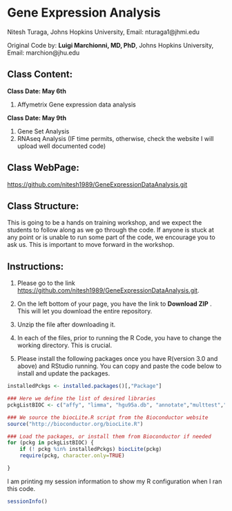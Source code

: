 Gene Expression Analysis
========================================================

Nitesh Turaga, Johns Hopkins University, Email: nturaga1@jhmi.edu


Original Code by: **Luigi Marchionni, MD, PhD**, Johns Hopkins University, Email: marchion@jhu.edu



Class Content:
-------------------



**Class Date:  May 6th**

1. Affymetrix Gene expression data analysis

**Class Date: May 9th**

1. Gene Set Analysis
2. RNAseq Analysis (IF time permits, otherwise, check the website I will upload well documented code)



Class WebPage:
-------------

[https://github.com/nitesh1989/GeneExpressionDataAnalysis.git](https://github.com/nitesh1989/GeneExpressionDataAnalysis.git)


Class Structure:
----------------

This is going to be a hands on training workshop, and we expect the students to follow along as we go through the code.
If anyone is stuck at any point or is unable to run some part of the code, we encourage you to ask us. This is important
to move forward in the workshop.


Instructions:
-------------

1. Please go to the link [https://github.com/nitesh1989/GeneExpressionDataAnalysis.git](https://github.com/nitesh1989/GeneExpressionDataAnalysis.git).

2. On the left bottom of your page, you have the link to **Download ZIP** . This will let you download the entire repository.

3. Unzip the file after downloading it. 

4. In each of the files, prior to running the R Code, you have to change the working directory. This is crucial.

5. Please install the following packages once you have R(version 3.0 and above) and RStudio running. You can copy and paste the code below to install and update the packages.

```r

installedPckgs <- installed.packages()[,"Package"]

### Here we define the list of desired libraries
pckgListBIOC <- c("affy", "limma", "hgu95a.db", "annotate","multtest","KEGG.db","GO.db","RTopper")

### We source the biocLite.R script from the Bioconductor website
source("http://bioconductor.org/biocLite.R")

### Load the packages, or install them from Bioconductor if needed
for (pckg in pckgListBIOC) {
    if (! pckg %in% installedPckgs) biocLite(pckg)
	require(pckg, character.only=TRUE)

}

```

I am printing my session information to show my R configuration when I ran this code.

```r
sessionInfo()
```


